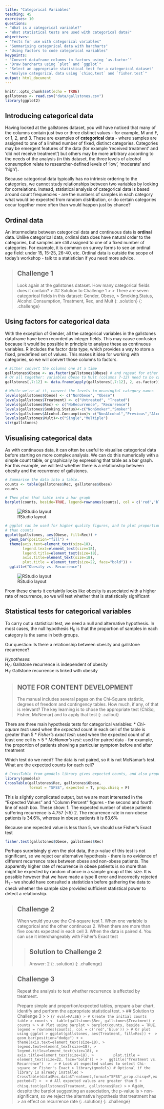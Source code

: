 ```yaml
---
title: "Categorical Variables"
teaching: 45
exercises: 10
questions:
- "What is a categorical variable?"
- "What statistical tests are used with categorical data?"
objectives:
- "Tests for use with categorical variables"
- "Summarising categorical data with barcharts"
- "Using factors to code categorical variables"
keypoints:
- "Convert dataframe columns to factors using `as.factor`"
- "Draw barcharts using `plot` and `ggplot`"
- "Select an appropriate statistical test for a categorical dataset"
- "Analyse categorical data using `chisq.test` and `fisher.test`"
output: html_document
---
```


```r
knitr::opts_chunk$set(echo = TRUE)
gallstones <- read.csv("data/gallstones.csv")
library(ggplot2)
```

## Introducing categorical data

Having looked at the gallstones dataset, you will have noticed that many of the
columns contain just two or three distinct values - for example, M and F, or 1,
2, and 3. These are examples of __categorical__ data - where samples are 
assigned to one of a limited number of fixed, distinct categories. Categories 
may be emergent features of the data (for example 'received treatment' and 'did 
not receive treatment') but others may be more arbitrary according to the needs
of the analysis (in this dataset, the three levels of alcohol consumption relate
to researcher-defined levels of 'low', 'moderate' and 'high').

Because categorical data typically has no intrinsic ordering to the categories,
we cannot study relationships between two variables by looking for correlations.
Instead, statistical analysis of categorical data is based around count 
frequencies - are the numbers of samples in each category what would be expected
from random distribution, or do certain categories occur together more often
than would happen just by chance?

## Ordinal data

An intermediate between categorical data and continuous data is __ordinal__ 
data. Unlike categorical data, ordinal data does have natural order to the 
categories, but samples are still assigned to one of a fixed number of 
categories. For example, it is common on survey forms to see an ordinal age 
field: under 15, 15-25, 26-40, etc. Ordinal data is outside the scope of today's
workshop - talk to a statistician if you need more advice.

> ## Challenge 1
>
> Look again at the gallstones dataset. How many categorical fields does it 
> contain?
> > ## Solution to Challenge 1
> > 
> > There are seven categorical fields in this dataset: Gender, Obese, 
> > Smoking.Status, Alcohol.Consumption, Treatment, Rec, and Mult
> {: .solution}
{: .challenge}

## Using factors for categorical data

With the exception of Gender, all the categorical variables in the gallstones
dataframe have been recorded as integer fields. This may cause confusion because
it would be possible in principle to analyse these as continuous variables. R 
includes the factor data type, which provides a way to store a fixed, predefined
set of values. This makes it idea for working with categories, so we will
convert those columns to factors.

```r
# Either convert the columns one at a time
gallstones$Obese <- as.factor(gallstones$Obese) # and repeat for other five
# Or all together: variables Obese to Mult (columns 7-12) need to be categorical
gallstones[,7:12] <- data.frame(apply(gallstones[,7:12], 2, as.factor))

# While we're at it, convert the levels to meaningful category names
levels(gallstones$Obese) <- c("NonObese", "Obese")
levels(gallstones$Treatment) <- c("Untreated", "Treated")
levels(gallstones$Rec) <- c("NoRecurrence", "Recurrence")
levels(gallstones$Smoking.Status)<-c("NonSmoker","Smoker")
levels(gallstones$Alcohol.Consumption)<-c("NonAlcohol","Previous","Alcohol")
levels(gallstones$Mult)<-c("Single","Multiple")
str(gallstones)
```

## Visualising categorical data

As with continuous data, it can often be useful to visualise categorical data
before starting on more complex analysis. We can do this numerically with a 
simple count table, or graphically by expressing that table as a bar graph. For
this example, we will test whether there is a relationship between obesity and 
the recurrence of gallstones.

```r
# Summarise the data into a table.
counts <- table(gallstones$Rec, gallstones$Obese)
counts
```
```r
# Then plot that table into a bar graph
barplot(counts, beside=TRUE, legend=rownames(counts), col = c('red','blue'))
```
![RStudio layout](../fig/04-fig1.png)
```r
# ggplot can be used for higher quality figures, and to plot proportions rather
# than counts
ggplot(gallstones, aes(Obese, fill=Rec)) + 
  geom_bar(position="fill") +
  theme(axis.text=element_text(size=18),
        legend.text=element_text(size=18),
        legend.title=element_text(size=18),
        axis.title=element_text(size=18),
        plot.title = element_text(size=22, face="bold")) +
  ggtitle("Obesity vs. Recurrence") 
```
![RStudio layout](../fig/04-fig2.png)

From these charts it certaintly looks like obesity is associated with a higher 
rate of recurrence, so we will test whether that is statistically significant

## Statistical tests for categorical variables

To carry out a statistical test, we need a null and alternative hypothesis. In 
most cases, the null hypothesis H~0~ is that the proportion of samples in each 
category is the same in both groups. 

Our question: Is there a relationship between obesity and gallstone recurrence?

_Hypotheses_:  
  H~0~: Gallstone recurrence is independent of obesity  
  H~1~: Gallstone recurrence is linked with obesity  

> ## NOTE FOR CONTENT DEVELOPMENT
> The manual includes several pages on the Chi-Square statistic, degrees of freedom
> and contingency tables. How much, if any, of that is relevant? The key learning
> is to chose the appropriate test (ChiSq, Fisher, McNemar) and to apply that test
{: .callout}

There are three main hypothesis tests for categorical variables:
* *Chi-square test*: used when the _expected_ count in each cell of the table is
greater than 5
* *Fisher's exact test*: used when the expected count of at least one cell is ≤ 5
* *McNamar's test*: used for paired data - for example, the proportion of 
patients showing a particular symptom before and after treatment

Which test do we need? The data is not paired, so it is not McNamar's test. What
are the expected counts for each cell?

```r
# CrossTable from gmodels library gives expected counts, and also proportions
library(gmodels)
CrossTable(gallstones$Rec, gallstones$Obese, 
           format = "SPSS", expected = T, prop.chisq = F)
```

This is slightly complicated output, but we are most interested in the "Expected 
Values" and "Column Percent" figures - the second and fourth line of each box. 
These show: 
1. The expected number of obese patients suffering recurrence is 4.757 (<5)
2. The recurrence rate in non-obese patients is 34.6%, whereas in obese patients 
it is 63.6%

Because one expected value is less than 5, we should use Fisher's Exact test
```r
fisher.test(gallstones$Obese, gallstones$Rec)
```
Perhaps surprisingly given the plot data, the p-value of this test is not 
significant, so we reject our alternative hypothesis - there is no evidence of 
different recurrence rates between obese and non-obese patients. The apparently
higher rate of recurrence in obese patients is no more than might be expected by
random chance in a sample group of this size. It is possible however that we
have made a type II error and incorrectly rejected H~1~ - we should have 
consulted a statistician before gathering the data to check whether the sample 
size provided sufficient statistical power to detect a relationship.


> ## Challenge 2
> 
> When would you use the Chi-square test
> 1. When one variable is categorical and the other continuous
> 2. When there are more than five counts expected in each cell
> 3. When the data is paired
> 4. You can use it interchangeably with Fisher's Exact test
> 
> > ## Solution to Challenge 2
> > 
> > Answer: 2
> {: .solution}
{: .challenge}

> ## Challenge 3
> Repeat the analysis to test whether recurrence is affected by treatment. 
> 
> Prepare simple and proportion/expected tables, prepare a bar chart, identify 
> and perform the appropriate statistical test.
> > ## Solution to Challenge 3
> > 
> > ```{r eval=FALSE}
> > # Create the initial counts table
> > counts <- table(gallstones$Rec, gallstones$Treatment)
> > counts
> >
> > # Plot using barplot
> > barplot(counts, beside = TRUE, legend = rownames(counts), col = c('red','blue'))
> > # Or plot using ggplot
> > ggplot(gallstones, aes(Treatment, fill=Rec)) + 
> >   geom_bar(position="dodge") +
> >   theme(axis.text=element_text(size=18),
> >         legend.text=element_text(size=18),
> >         legend.title=element_text(size=18),
> >         axis.title=element_text(size=18),
> >         plot.title = element_text(size=22, face="bold")) +
> >   ggtitle("Treatment vs. Recurrence") 
> > 
> > # Look at expected values to select Chi-square or Fisher's Exact
> > library(gmodels) # Optional if the library is already installed
> > CrossTable(data$Rec,data$Treatment,format="SPSS",prop.chisq=F,expected=T)
> > 
> > # All expected values are greater than 5
> > chisq.test(gallstones$Treatment, gallstones$Rec)
> > ```
> > Again, despite the barplot suggesting an association, the p-value is 
> > non-significant, so we reject the alternative hypothesis that treatment has
> > an effect on recurrence rate
> {: .solution}
{: .challenge}
